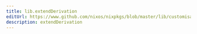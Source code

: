 ```yaml
---
title: lib.extendDerivation
editUrl: https://www.github.com/nixos/nixpkgs/blob/master/lib/customisation.nix#L196C22
description: extendDerivation
---
```




<LinkCard
    title="Contribute Now!"
    description="API Documentation is done in our source code"
    href="https://www.github.com/nixos/nixpkgs/blob/master/lib/customisation.nix#L196C22"
/>

